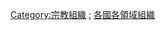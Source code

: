{{Commons_category}}
{{Categories by country|nocat}}

[[Category:宗教組織|Category:宗教組織]]
[[Category:各國宗教|:]]
[[Category:各國各領域組織|]]